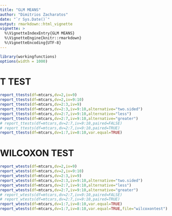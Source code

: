 ```yaml
---
title: "GLM MEANS"
author: "Dimitrios Zacharatos"
date: "`r Sys.Date()`"
output: rmarkdown::html_vignette
vignette: >
  %\VignetteIndexEntry{GLM MEANS}
  %\VignetteEngine{knitr::rmarkdown}
  %\VignetteEncoding{UTF-8}
---
```


<style> 
body { max-width: 100%; margin: 0 auto; padding: 0; } 
.container { width: 100%; max-width: none; } 
/* Example for wider tables */ 
table { width: 100%; table-layout: fixed; } 
th, td { padding: 8px; text-align: left; } 
</style>

```r
library(workingfunctions)
options(width = 1000)
```

# T TEST
```r
report_ttests(df=mtcars,dv=2,iv=9)
report_ttests(df=mtcars,dv=2,iv=9:10)
report_ttests(df=mtcars,dv=2:3,iv=9)
report_ttests(df=mtcars,dv=2:3,iv=9:10,alternative="two.sided")
report_ttests(df=mtcars,dv=2:7,iv=9:10,alternative="less")
report_ttests(df=mtcars,dv=2:7,iv=9:10,alternative="greater")
# report_ttests(df=mtcars,dv=2:7,iv=9:10,paired=FALSE)
# report_ttests(df=mtcars,dv=2:7,iv=9:10,paired=TRUE)
report_ttests(df=mtcars,dv=1:7,iv=8:10,var.equal=TRUE)
```

# WILCOXON TEST
```r
report_wtests(df=mtcars,dv=2,iv=9)
report_wtests(df=mtcars,dv=2,iv=9:10)
report_wtests(df=mtcars,dv=2:3,iv=9)
report_wtests(df=mtcars,dv=2:3,iv=9:10,alternative="two.sided")
report_wtests(df=mtcars,dv=2:7,iv=9:10,alternative="less")
report_wtests(df=mtcars,dv=2:7,iv=9:10,alternative="greater")
# report_wtests(df=mtcars,dv=2:7,iv=9:10,paired=FALSE)
# report_wtests(df=mtcars,dv=2:7,iv=9:10,paired=TRUE)
report_wtests(df=mtcars,dv=1:7,iv=8:10,var.equal=TRUE)
report_wtests(df=mtcars,dv=1:7,iv=8:10,var.equal=TRUE,file="wilcoxontest")
```
